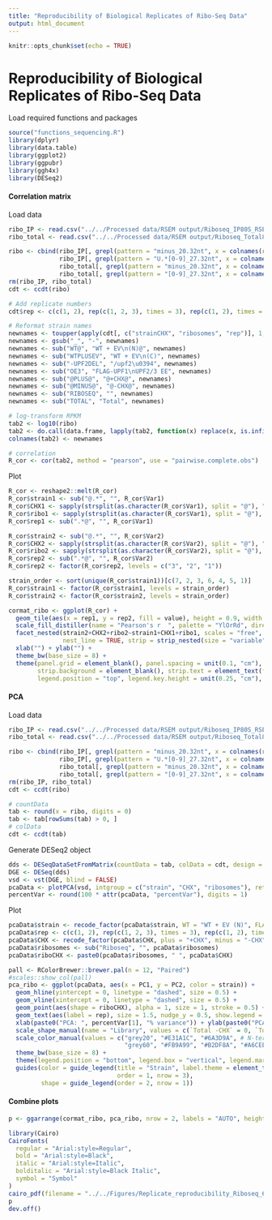 ```yaml
---
title: "Reproducibility of Biological Replicates of Ribo-Seq Data"
output: html_document
---
```


```r
knitr::opts_chunk$set(echo = TRUE)
```

# Reproducibility of Biological Replicates of Ribo-Seq Data

Load required functions and packages
```r
source("functions_sequencing.R")
library(dplyr)
library(data.table)
library(ggplot2)
library(ggpubr)
library(ggh4x)
library(DESeq2)
```

#### Correlation matrix
Load data
```r
ribo_IP <- read.csv("../../Processed data/RSEM output/Riboseq_IP80S_RSEM_FPKM_isoforms.results.csv", row.names = 1)
ribo_total <- read.csv("../../Processed data/RSEM output/Riboseq_Total80S_RSEM_FPKM_isoforms.results.csv", row.names = 1)

ribo <- cbind(ribo_IP[, grepl(pattern = "minus_20.32nt", x = colnames(ribo_IP))],
              ribo_IP[, grepl(pattern = "U.*[0-9]_27.32nt", x = colnames(ribo_IP))],
              ribo_total[, grepl(pattern = "minus_20.32nt", x = colnames(ribo_total))],
              ribo_total[, grepl(pattern = "[0-9]_27.32nt", x = colnames(ribo_total))])
rm(ribo_IP, ribo_total)
cdt <- ccdt(ribo)
```

```r
# Add replicate numbers
cdt$rep <- c(c(1, 2), rep(c(1, 2, 3), times = 3), rep(c(1, 2), times = 4), rep(c(1, 2, 3), times = 4), rep(c(1, 2), times = 3))

# Reformat strain names
newnames <- toupper(apply(cdt[, c("strainCHX", "ribosomes", "rep")], 1, paste0, collapse = "@"))
newnames <- gsub("_", "-", newnames)
newnames <- sub("WT@", "WT + EV\n(N)@", newnames)
newnames <- sub("WTPLUSEV", "WT + EV\n(C)", newnames)
newnames <- sub("-UPF2DEL", "/upf2\u0394", newnames)
newnames <- sub("OE3", "FLAG-UPF1\nUPF2/3 EE", newnames)
newnames <- sub("@PLUS@", "@+CHX@", newnames)
newnames <- sub("@MINUS@", "@-CHX@", newnames)
newnames <- sub("RIBOSEQ", "", newnames)
newnames <- sub("TOTAL", "Total", newnames)

# log-transform RPKM
tab2 <- log10(ribo)
tab2 <- do.call(data.frame, lapply(tab2, function(x) replace(x, is.infinite(x), NA)))
colnames(tab2) <- newnames

# correlation
R_cor <- cor(tab2, method = "pearson", use = "pairwise.complete.obs")
```

Plot
```r
R_cor <- reshape2::melt(R_cor)
R_cor$strain1 <- sub("@.*", "", R_cor$Var1)
R_cor$CHX1 <- sapply(strsplit(as.character(R_cor$Var1), split = "@"), "[", 2)
R_cor$ribo1 <- sapply(strsplit(as.character(R_cor$Var1), split = "@"), "[", 3)
R_cor$rep1 <- sub(".*@", "", R_cor$Var1)

R_cor$strain2 <- sub("@.*", "", R_cor$Var2)
R_cor$CHX2 <- sapply(strsplit(as.character(R_cor$Var2), split = "@"), "[", 2)
R_cor$ribo2 <- sapply(strsplit(as.character(R_cor$Var2), split = "@"), "[", 3)
R_cor$rep2 <- sub(".*@", "", R_cor$Var2)
R_cor$rep2 <- factor(R_cor$rep2, levels = c("3", "2", "1"))

strain_order <- sort(unique(R_cor$strain1))[c(7, 2, 3, 6, 4, 5, 1)]
R_cor$strain1 <- factor(R_cor$strain1, levels = strain_order)
R_cor$strain2 <- factor(R_cor$strain2, levels = strain_order)
```
```r
cormat_ribo <- ggplot(R_cor) +
  geom_tile(aes(x = rep1, y = rep2, fill = value), height = 0.9, width = 0.9, color = NA) +
  scale_fill_distiller(name = "Pearson's r  ", palette = "YlOrRd", direction = 1, limits = c(0.4, 1)) +
  facet_nested(strain2+CHX2+ribo2~strain1+CHX1+ribo1, scales = "free", space = "free", 
               nest_line = TRUE, strip = strip_nested(size = "variable")) +
  xlab("") + ylab("") +
  theme_bw(base_size = 8) + 
  theme(panel.grid = element_blank(), panel.spacing = unit(0.1, "cm"), panel.border = element_rect(size = 0.2),
        strip.background = element_blank(), strip.text = element_text(face = "italic"), 
        legend.position = "top", legend.key.height = unit(0.25, "cm"), aspect.ratio = 1)
```

#### PCA
Load data
```r
ribo_IP <- read.csv("../../Processed data/RSEM output/Riboseq_IP80S_RSEM_expected_count_isoforms.results.csv", row.names = 1)
ribo_total <- read.csv("../../Processed data/RSEM output/Riboseq_Total80S_RSEM_expected_count_isoforms.results.csv", row.names = 1)

ribo <- cbind(ribo_IP[, grepl(pattern = "minus_20.32nt", x = colnames(ribo_IP))],
              ribo_IP[, grepl(pattern = "U.*[0-9]_27.32nt", x = colnames(ribo_IP))],
              ribo_total[, grepl(pattern = "minus_20.32nt", x = colnames(ribo_total))],
              ribo_total[, grepl(pattern = "[0-9]_27.32nt", x = colnames(ribo_total))])
rm(ribo_IP, ribo_total)
cdt <- ccdt(ribo)
```

```r
# countData
tab <- round(x = ribo, digits = 0)
tab <- tab[rowSums(tab) > 0, ]
# colData
cdt <- ccdt(tab)
```

Generate DESeq2 object
```r
dds <- DESeqDataSetFromMatrix(countData = tab, colData = cdt, design = ~lib)
DGE <- DESeq(dds)
vsd <- vst(DGE, blind = FALSE)
pcaData <- plotPCA(vsd, intgroup = c("strain", "CHX", "ribosomes"), returnData = TRUE)
percentVar <- round(100 * attr(pcaData, "percentVar"), digits = 1)
```

Plot
```r
pcaData$strain <- recode_factor(pcaData$strain, WT = "WT + EV (N)", FLAG_Upf1 = "FLAG-UPF1", OE3 = "FLAG-UPF1 UPF2/UPF3 EE", WTplusEV = "WT + EV (C)", Upf1_FLAG = "UPF1-FLAG", `Upf1_FLAG_upf2del` = "UPF1-FLAG/upf2\u0394", DE572AA_FLAG = "DE572AA-FLAG")
pcaData$rep <- c(c(1, 2), rep(c(1, 2, 3), times = 3), rep(c(1, 2), times = 4), rep(c(1, 2, 3), times = 4), rep(c(1, 2), times = 3))
pcaData$CHX <- recode_factor(pcaData$CHX, plus = "+CHX", minus = "-CHX")
pcaData$ribosomes <- sub("Riboseq", "", pcaData$ribosomes)
pcaData$riboCHX <- paste0(pcaData$ribosomes, " ", pcaData$CHX)
```
```r
pall <- RColorBrewer::brewer.pal(n = 12, "Paired")
#scales::show_col(pall)
pca_ribo <- ggplot(pcaData, aes(x = PC1, y = PC2, color = strain)) +
  geom_hline(yintercept = 0, linetype = "dashed", size = 0.5) +
  geom_vline(xintercept = 0, linetype = "dashed", size = 0.5) +
  geom_point(aes(shape = riboCHX), alpha = 1, size = 1, stroke = 0.5) +
  geom_text(aes(label = rep), size = 1.5, nudge_y = 0.5, show.legend = FALSE) +
  xlab(paste0("PCA: ", percentVar[1], "% variance")) + ylab(paste0("PCA: ", percentVar[2], "% variance")) +
  scale_shape_manual(name = "Library", values = c(`Total -CHX` = 0, `Total +CHX` = 12, `IP -CHX` = 1, `IP +CHX` = 10)) +
  scale_color_manual(values = c("grey20", "#E31A1C", "#6A3D9A", # N-term
                                "grey60", "#FB9A99", "#B2DF8A", "#A6CEE3")) + # C-term
  theme_bw(base_size = 8) + 
  theme(legend.position = "bottom", legend.box = "vertical", legend.margin = unit(0.5, "cm"), legend.box.just = "left", legend.key.height = unit(0.1, "cm")) +
  guides(color = guide_legend(title = "Strain", label.theme = element_text(face = "italic", size = 6), byrow = TRUE, 
                              order = 1, nrow = 3),
         shape = guide_legend(order = 2, nrow = 1))
```

#### Combine plots
```r
p <- ggarrange(cormat_ribo, pca_ribo, nrow = 2, labels = "AUTO", heights = c(0.7, 0.3), font.label = list(size = 9, face = "bold"))
```
```r
library(Cairo)
CairoFonts(
  regular = "Arial:style=Regular",
  bold = "Arial:style=Black",
  italic = "Arial:style=Italic",
  bolditalic = "Arial:style=Black Italic",
  symbol = "Symbol"
)
cairo_pdf(filename = "../../Figures/Replicate_reproducibility_Riboseq_6.5x10.pdf", family = "Arial", width = 6.5, height = 10) 
p
dev.off()
```
